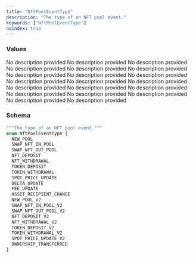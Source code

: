 ```yaml
---
title: "NftPoolEventType"
description: "The type of an NFT pool event."
keywords: ['NftPoolEventType']
noindex: true
---
```


### Values

<ResponseField name="NEW_POOL" type="enum">
  No description provided
</ResponseField>

<ResponseField name="SWAP_NFT_IN_POOL" type="enum">
  No description provided
</ResponseField>

<ResponseField name="SWAP_NFT_OUT_POOL" type="enum">
  No description provided
</ResponseField>

<ResponseField name="NFT_DEPOSIT" type="enum">
  No description provided
</ResponseField>

<ResponseField name="NFT_WITHDRAWAL" type="enum">
  No description provided
</ResponseField>

<ResponseField name="TOKEN_DEPOSIT" type="enum">
  No description provided
</ResponseField>

<ResponseField name="TOKEN_WITHDRAWAL" type="enum">
  No description provided
</ResponseField>

<ResponseField name="SPOT_PRICE_UPDATE" type="enum">
  No description provided
</ResponseField>

<ResponseField name="DELTA_UPDATE" type="enum">
  No description provided
</ResponseField>

<ResponseField name="FEE_UPDATE" type="enum">
  No description provided
</ResponseField>

<ResponseField name="ASSET_RECIPIENT_CHANGE" type="enum">
  No description provided
</ResponseField>

<ResponseField name="NEW_POOL_V2" type="enum">
  No description provided
</ResponseField>

<ResponseField name="SWAP_NFT_IN_POOL_V2" type="enum">
  No description provided
</ResponseField>

<ResponseField name="SWAP_NFT_OUT_POOL_V2" type="enum">
  No description provided
</ResponseField>

<ResponseField name="NFT_DEPOSIT_V2" type="enum">
  No description provided
</ResponseField>

<ResponseField name="NFT_WITHDRAWAL_V2" type="enum">
  No description provided
</ResponseField>

<ResponseField name="TOKEN_DEPOSIT_V2" type="enum">
  No description provided
</ResponseField>

<ResponseField name="TOKEN_WITHDRAWAL_V2" type="enum">
  No description provided
</ResponseField>

<ResponseField name="SPOT_PRICE_UPDATE_V2" type="enum">
  No description provided
</ResponseField>

<ResponseField name="OWNERSHIP_TRANSFERRED" type="enum">
  No description provided
</ResponseField>

### Schema


```graphql 
"""The type of an NFT pool event."""
enum NftPoolEventType {
  NEW_POOL
  SWAP_NFT_IN_POOL
  SWAP_NFT_OUT_POOL
  NFT_DEPOSIT
  NFT_WITHDRAWAL
  TOKEN_DEPOSIT
  TOKEN_WITHDRAWAL
  SPOT_PRICE_UPDATE
  DELTA_UPDATE
  FEE_UPDATE
  ASSET_RECIPIENT_CHANGE
  NEW_POOL_V2
  SWAP_NFT_IN_POOL_V2
  SWAP_NFT_OUT_POOL_V2
  NFT_DEPOSIT_V2
  NFT_WITHDRAWAL_V2
  TOKEN_DEPOSIT_V2
  TOKEN_WITHDRAWAL_V2
  SPOT_PRICE_UPDATE_V2
  OWNERSHIP_TRANSFERRED
}
```
